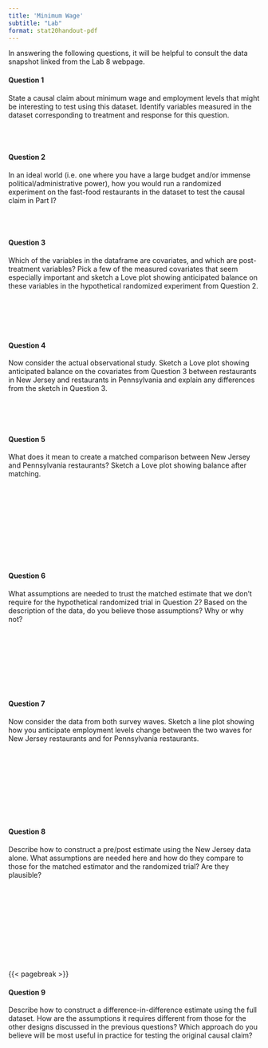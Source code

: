 ```yaml
---
title: 'Minimum Wage'
subtitle: "Lab"
format: stat20handout-pdf
---
```


In answering the following questions, it will be helpful to consult the data 
snapshot 
<!--[AND PAPER EXCERPT?  FIRST 3-4 PAGES?]--> linked from the Lab 8 webpage.

#### Question 1

State a causal claim about minimum wage and employment levels that might be interesting to test using this dataset.  Identify variables measured in the dataset corresponding to treatment and response for this question.

\
\

#### Question 2

In an ideal world (i.e. one where you have a large budget and/or immense political/administrative power), how you would run a randomized experiment on the  fast-food restaurants in the dataset to test the causal claim in Part I?

\
\

#### Question 3

Which of the variables in the dataframe are covariates, and which are post-
treatment variables? Pick a few of the measured covariates that seem especially 
important and sketch a Love plot showing anticipated balance on these variables 
in the hypothetical randomized experiment from Question 2.

\
\
\
\

#### Question 4

Now consider the actual observational study. Sketch a Love plot showing 
anticipated balance on the covariates from Question 3 between restaurants 
in New Jersey and restaurants in Pennsylvania and explain any differences from 
the sketch in Question 3.

\
\
\

#### Question 5

What does it mean to create a matched comparison between New Jersey and Pennsylvania restaurants?  Sketch a Love plot showing balance after matching.

\
\
\
\
\
\
\
\
\



#### Question 6

What assumptions are needed to trust the matched estimate that we don’t require for the hypothetical randomized trial in Question 2?  Based on the description of the data, do you believe those assumptions? Why or why not?


\
\
\
\
\
\
\


#### Question 7

Now consider the data from both survey waves. Sketch a line plot showing how you anticipate employment levels change between the two waves for New Jersey restaurants and for Pennsylvania restaurants.



\
\
\
\
\
\
\
\

#### Question 8

Describe how to construct a pre/post estimate using the 
New Jersey data alone.  What assumptions are needed here and how do they compare to those for the matched estimator and the randomized trial?  Are they plausible?

\
\
\
\
\
\
\
\
\


{{< pagebreak >}}

#### Question 9

Describe how to construct a difference-in-difference estimate
using the full dataset.  How are the assumptions it requires different from those for the other designs discussed in the previous questions?  Which approach do you believe will be most useful in practice for testing the original causal claim?



\
\
\
\
\
\
\
\
\
\
\
\

